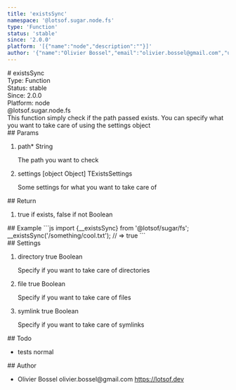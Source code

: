 ```yaml
---
title: 'existsSync'
namespace: '@lotsof.sugar.node.fs'
type: 'Function'
status: 'stable'
since: '2.0.0'
platform: '[{"name":"node","description":""}]'
author: '{"name":"Olivier Bossel","email":"olivier.bossel@gmail.com","url":"https://lotsof.dev"}'
---
```


<div class="docmap-mdx">
  # existsSync
  <div class="_metas">
    <div class="_type">
      <span class="_type-label">Type:</span>
      <span class="_type-value">Function</span>
    </div>
    <div class="_status">
      <span class="_status-label">Status:</span>
      <span class="_status-value -stable">stable</span>
    </div>
    <div class="_since">
      <span class="_since-label">Since:</span>
      <span class="_since-value">2.0.0</span>
    </div>
    <div class="_platform">
      <span class="_platform-label">Platform:</span>
      <span class="_platform-value -node">node</span>
    </div>
  </div>
  <div class="_namespace">@lotsof.sugar.node.fs</div>
  <div class="_description">
    This function simply check if the path passed exists. You can specify what
    you want to take care of using the settings object
  </div>
  <div class="_params">
    ## Params
    <ol class="_list">
      <li class="_item">
        <span class="_name">
          path<span class="_required">*</span>
        </span>
        <span class="_default"></span> <span class="_type">String</span>
        <p class="_description">The path you want to check</p>
      </li>
      <li class="_item">
        <span class="_name">settings</span>
        <span class="_default">&lsqb;object Object&rsqb;</span> <span class="_type">
          TExistsSettings
        </span>
        <p class="_description">
          Some settings for what you want to take care of
        </p>
      </li>
    </ol>
  </div>
  <div class="_return">
    ## Return
    <ol class="_list">
      <li class="_item">
        <span class="_description">true if exists, false if not</span>
        <span class="_default"></span>
        <span class="_type">Boolean</span>
      </li>
    </ol>
  </div>
  <div class="_examples">
    ## Example ```js import {__existsSync} from '@lotsof/sugar/fs';
    __existsSync('/something/cool.txt'); // => true ```
  </div>
  <div class="_settings">
    ## Settings
    <ol class="_list">
      <li class="_item">
        <span class="_name">directory</span>
        <span class="_default">true</span> <span class="_type">Boolean</span>
        <p class="_description">
          Specify if you want to take care of directories
        </p>
      </li>
      <li class="_item">
        <span class="_name">file</span>
        <span class="_default">true</span> <span class="_type">Boolean</span>
        <p class="_description">Specify if you want to take care of files</p>
      </li>
      <li class="_item">
        <span class="_name">symlink</span>
        <span class="_default">true</span> <span class="_type">Boolean</span>
        <p class="_description">Specify if you want to take care of symlinks</p>
      </li>
    </ol>
  </div>
  <div class="_todo">
    ## Todo
    <ul class="_list">
      <li class="_item">
        <span class="_description">tests</span>
        <span class="_priority -normal">normal</span>
      </li>
    </ul>
  </div>
  <div class="_author">
    ## Author
    <ul class="_list">
      <li class="_item">
        <span class="_name">Olivier Bossel</span>
        <span class="_email">olivier.bossel@gmail.com</span>
        <a href="https://lotsof.dev" target="_blank" class="_url">
          https://lotsof.dev
        </a>
      </li>
    </ul>
  </div>
</div>
